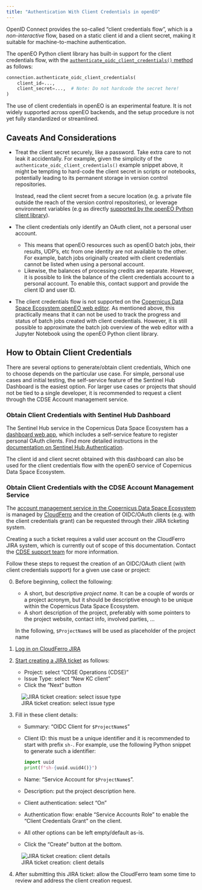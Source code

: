```yaml
---
title: "Authentication With Client Credentials in openEO"
---
```



OpenID Connect provides the so-called "client credentials flow",
which is a *non-interactive* flow, based on a static client id and a client secret,
making it suitable for machine-to-machine authentication.

The openEO Python client library has built-in support for the client credentials flow,
with the [`authenticate_oidc_client_credentials()` method](https://open-eo.github.io/openeo-python-client/auth.html#oidc-authentication-client-credentials-flow){target="_blank"}
as follows:

```python
connection.authenticate_oidc_client_credentials(
    client_id=...,
    client_secret=...,  # Note: Do not hardcode the secret here!
)
```


::: {.callout-warning}
The use of client credentials in openEO is an experimental feature.
It is not widely supported across openEO backends,
and the setup procedure is not yet fully standardized or streamlined.
:::


## Caveats And Considerations

-   Treat the client secret securely, like a password.
    Take extra care to not leak it accidentally.
    For example, given the simplicity of the `authenticate_oidc_client_credentials()` example snippet above,
    it might be tempting to hard-code the client secret in scripts or notebooks,
    potentially leading to its permanent storage in version control repositories.

    Instead, read the client secret from a secure location
    (e.g. a private file outside the reach of the version control repositories),
    or leverage environment variables (e.g as directly [supported by the openEO Python client library](https://open-eo.github.io/openeo-python-client/auth.html#oidc-client-credentials-using-environment-variables){target="_blank"}).
-   The client credentials only identify an OAuth client, not a personal user account.

    -   This means that openEO resources such as openEO batch jobs, their results, UDP's, etc
        from one identity are not available to the other.
        For example, batch jobs originally created with client credentials
        cannot be listed when using a personal account.
    -   Likewise, the balances of processing credits are separate.
        However, it is possible to link the balance of the client credentials account to a personal account.
        To enable this, contact support and provide the client ID and user ID.

-   The client credentials flow is not supported on the
    [Copernicus Data Space Ecosystem openEO web editor](https://openeo.dataspace.copernicus.eu/).
    As mentioned above,
    this practically means that it can not be used to track the progress and
    status of batch jobs created with client credentials.
    However, it is still possible to approximate the batch job overview of the web editor
    with a Jupyter Notebook using the openEO Python client library.



## How to Obtain Client Credentials

There are several options to generate/obtain client credentials,
Which one to choose depends on the particular use case.
For simple, personal use cases and initial testing,
the self-service feature of the Sentinel Hub Dashboard is the easiest option.
For larger use cases or projects that should not be tied to a single developer,
it is recommended to request a client through the CDSE Account management service.

### Obtain Client Credentials with Sentinel Hub Dashboard

The Sentinel Hub service in the Copernicus Data Space Ecosystem
has a [dashboard web app](https://shapps.dataspace.copernicus.eu/dashboard),
which includes a self-service feature to register personal OAuth clients.
Find more detailed instructions in the
[documentation on Sentinel Hub Authentication](../../SentinelHub/Overview/Authentication.qmd#registering-oauth-client){target="_blank"}.

The client id and client secret obtained with this dashboard can also be used
for the client credentials flow with the openEO service of Copernicus Data Space Ecosystem.


###  Obtain Client Credentials with the CDSE Account Management Service

The [account management service in the Copernicus Data Space Ecosystem](https://identity.dataspace.copernicus.eu/auth/realms/CDSE/account){target="_blank"}
is managed by [CloudFerro](https://cloudferro.com/){target="_blank"}
and the creation of OIDC/OAuth clients (e.g. with the client credentials grant)
can be requested through their JIRA ticketing system.


::: {.callout-warning}

Creating a such a ticket requires a valid user account on the CloudFerro JIRA system,
which is currently out of scope of this documentation.
Contact the [CDSE support team](https://helpcenter.dataspace.copernicus.eu/)
for more information.

:::


Follow these steps
to request the creation of an OIDC/OAuth client (with client credentials support)
for a given use case or project:

0.  Before beginning, collect the following:

    - A short, but descriptive *project name*.
      It can be a couple of words or a project acronym,
      but it should be descriptive enough to be unique
      within the Copernicus Data Space Ecosystem.
    - A short description of the project,
      preferably with some pointers to the project website,
      contact info, involved parties, ...

    In the following, `$ProjectName$` will be used as placeholder of the project name

1.  [Log in on CloudFerro JIRA](https://jira.cloudferro.com/login.jsp)
2.  [Start creating a JIRA ticket](https://jira.cloudferro.com/secure/CreateIssue!default.jspa){target="_blank"}
    as follows:

    - Project: select "CDSE Operations (CDSE)"
    - Issue Type: select "New KC client"
    - Click the "Next" button

![JIRA ticket creation: select issue type](_images/cf-new-kc-client-01.png)

3.  Fill in these client details:

    - Summary: "OIDC Client for `$ProjectName$`"
    - Client ID: this must be a unique identifier
      and it is recommended to start with prefix `sh-`.
      For example, use the following Python snippet to generate such a identifier:

      ```python
      import uuid
      print(f"sh-{uuid.uuid4()}")
      ```

    - Name: "Service Account for `$ProjectName$`".
    - Description: put the project description here.
    - Client authentication: select "On"
    - Authentication flow:
      enable "Service Accounts Role" to enable the "Client Credentials Grant" on the client.
    - All other options can be left empty/default as-is.
    - Click the "Create" button at the bottom.

![JIRA ticket creation: client details](_images/cf-new-kc-client-02.png)

4. After submitting this JIRA ticket:
   allow the CloudFerro team some time to review and address the client creation request.
